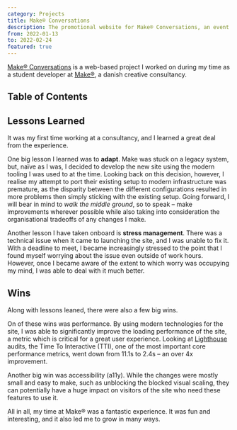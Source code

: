```yaml
---
category: Projects
title: Make® Conversations
description: The promotional website for Make® Conversations, an event organised by Danish creative consultancy Make®
from: 2022-01-13
to: 2022-02-24
featured: true
---
```


[Make® Conversations](https://make.dk/conversations/) is a web-based project I worked on during my time as a student developer at [Make®](https://make.dk), a danish creative consultancy.

## Table of Contents

## Lessons Learned

It was my first time working at a consultancy, and I learned a great deal from the experience.

One big lesson I learned was to **adapt**. Make was stuck on a legacy system, but, naïve as I was, I decided to develop the new site using the modern tooling I was used to at the time. Looking back on this decision, however, I realise my attempt to port their existing setup to modern infrastructure was premature, as the disparity between the different configurations resulted in more problems then simply sticking with the existing setup. Going forward, I will bear in mind to _walk the middle ground_, so to speak – make improvements wherever possible while also taking into consideration the organisational tradeoffs of any changes I make.

Another lesson I have taken onboard is **stress management**. There was a technical issue when it came to launching the site, and I was unable to fix it. With a deadline to meet, I became increasingly stressed to the point that I found myself worrying about the issue even outside of work hours. However, once I became aware of the extent to which worry was occupying my mind, I was able to deal with it much better.

## Wins

Along with lessons leaned, there were also a few big wins.

On of these wins was performance. By using modern technologies for the site, I was able to significantly improve the loading performance of the site, a metric which is critical for a great user experience. Looking at [Lighthouse](https://developers.google.com/web/tools/lighthouse/) audits, the Time To Interactive (TTI), one of the most important core performance metrics, went down from 11.1s to 2.4s – an over 4x improvement.

Another big win was accessibility (a11y). While the changes were mostly small and easy to make, such as unblocking the blocked visual scaling, they can potentially have a huge impact on visitors of the site who need these features to use it.

All in all, my time at Make® was a fantastic experience. It was fun and interesting, and it also led me to grow in many ways.
